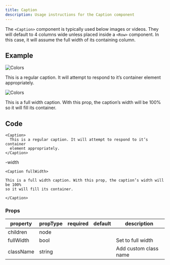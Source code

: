 ```yaml
---
title: Caption
description: Usage instructions for the Caption component
---
```


<PageDescription>

The `<Caption>` component is typically used below images or videos. They will
default to 4 columns wide unless placed inside a `<Row>` component. In this
case, it will assume the full width of its containing column.

</PageDescription>

## Example

<Title>Normal</Title>

![Colors](images/colors.jpg)

<Caption>
  This is a regular caption. It will attempt to respond to it’s container
  element appropriately.
</Caption>

<Title>Full-width</Title>

![Colors](images/colors.jpg)

<Caption fullWidth>
  This is a full width caption. With this prop, the caption’s width will be 100%
  so it will fill its container.
</Caption>

## Code

<Title>Normal</Title>

```mdx path=components/Caption/Caption.js src= https://github.com/carbon-design-system/gatsby-theme-carbon/tree/main/packages/gatsby-theme-carbon/src/components/Caption
<Caption>
  This is a regular caption. It will attempt to respond to it’s container
  element appropriately.
</Caption>
```

<Title>Full</Title>-width

```mdx path=components/Caption/Caption.js src= https://github.com/carbon-design-system/gatsby-theme-carbon/tree/main/packages/gatsby-theme-carbon/src/components/Caption
<Caption fullWidth>

This is a full width caption. With this prop, the caption’s width will be 100%
so it will fill its container.

</Caption>
```

### Props

| property  | propType | required | default | description           |
| --------- | -------- | -------- | ------- | --------------------- |
| children  | node     |          |         |                       |
| fullWidth | bool     |          |         | Set to full width     |
| className | string   |          |         | Add custom class name |
